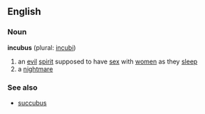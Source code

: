 ==English==
===Noun===
{{wikipedia}}
'''incubus''' (plural: [[incubi]])
# an [[evil]] [[spirit]] supposed to have [[sex]] with [[women]] as they [[sleep]]
# a [[nightmare]]
{{seeCites}}

===See also===
*[[succubus]]